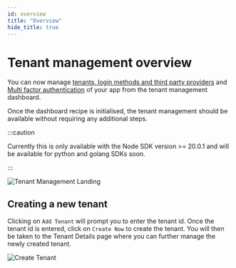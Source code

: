 ```yaml
---
id: overview
title: "Overview"
hide_title: true
---
```


<!-- COPY SECTION -->
<!-- ./userdashboard/tenant-management/overview.mdx -->
<!-- 1 -->

# Tenant management overview

You can now manage [tenants, login methods and third party providers](/docs/multitenancy/introduction) and [Multi factor authentication](/docs/mfa/introduction) of your app from the tenant management dashboard.


Once the dashboard recipe is initialised, the tenant management should be available without requiring any additional steps.


:::caution

Currently this is only available with the Node SDK version >= 20.0.1 and will be available for python and golang SDKs soon.

:::

<img src="/img/dashboard/tenant-management/landing.png" alt="Tenant Management Landing"/>


## Creating a new tenant

Clicking on `Add Tenant` will prompt you to enter the tenant id. Once the tenant id is entered, click on `Create Now` to create the tenant. You will then be taken to the Tenant Details page where you can further manage the newly created tenant.

<img src="/img/dashboard/tenant-management/create-tenant.png" alt="Create Tenant"/>

<!-- END COPY SECTION -->
